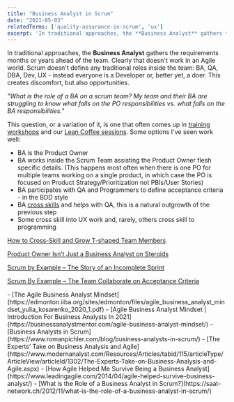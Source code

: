 ```yaml
---
title: "Business Analyst in Scrum"
date: "2021-05-03"
relatedTerms: ['quality-assurance-in-scrum', 'ux']
excerpt: 'In traditional approaches, the **Business Analyst** gathers the requirements months or'
---
```


In traditional approaches, the **Business Analyst** gathers the requirements months or years ahead of the team. Clearly that doesn't work in an Agile world. Scrum doesn't define any traditional roles inside the team: BA, QA, DBA, Dev, UX - instead everyone is a Developer or, better yet, a doer. This creates discomfort, but also opportunities.

_"What is the role of a BA on a scrum team? My team and their BA are struggling to know what falls on the PO responsibilities vs. what falls on the BA responsibilities."_

This question, or a variation of it, is one that often comes up in [training workshops](/certified-scrum-agile-training) and our [Lean Coffee sessions](/lean-coffee). Some options I've seen work well:

- BA is the Product Owner
- BA works inside the Scrum Team assisting the Product Owner flesh specific details. (This happens most often when there is one PO for multiple teams working on a single product, in which case the PO is focused on Product Strategy/Prioritization not PBIs/User Stories)
- BA participates with QA and Programmers to define acceptance criteria - in the BDD style
- BA [cross skills](/blog/how-to-cross-skill-and-grow-t-shaped-team-members) and helps with QA, this is a natural outgrowth of the previous step
- Some cross skill into UX work and, rarely, others cross skill to programming

[How to Cross-Skill and Grow T-shaped Team Members](/blog/how-to-cross-skill-and-grow-t-shaped-team-members)

[Product Owner Isn’t Just a Business Analyst on Steroids](/blog/product-owner-isn-business-analyst-steroids)

[Scrum by Example – The Story of an Incomplete Sprint](/blog/scrum-by-example-the-story-of-an-incomplete-sprint)

[Scrum By Example – The Team Collaborate on Acceptance Criteria](/blog/scrummaster-tales-team-collaborate-acceptance-criteria)

<HighlightBox heading="Resource Links" variant="resourceLinks">
- [The Agile Business Analyst Mindset](https://edmonton.iiba.org/sites/edmonton/files/agile_business_analyst_mindset_yulia_kosarenko_2020_1.pdf)
- [Agile Business Analyst Mindset | Introduction For Business Analysts In 2021](https://businessanalystmentor.com/agile-business-analyst-mindset/)
- [Business Analysts in Scrum](https://www.romanpichler.com/blog/business-analysts-in-scrum/)
- [The Experts’ Take on Business Analysis and Agile](https://www.modernanalyst.com/Resources/Articles/tabid/115/articleType/ArticleView/articleId/1302/The-Experts-Take-on-Business-Analysis-and-Agile.aspx)
- [How Agile Helped Me Survive Being a Business Analyst](https://www.leadingagile.com/2014/04/agile-helped-survive-business-analyst/)
- [What is the Role of a Business Analyst in Scrum?](https://saat-network.ch/2012/11/what-is-the-role-of-a-business-analyst-in-scrum/)
</HighlightBox>
